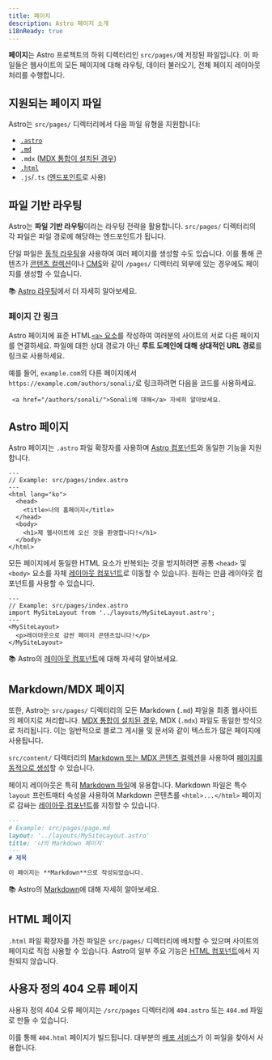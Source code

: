 ```yaml
---
title: 페이지
description: Astro 페이지 소개
i18nReady: true
---
```


**페이지**는 Astro 프로젝트의 하위 디렉터리인 `src/pages/`에 저장된 파일입니다. 이 파일들은 웹사이트의 모든 페이지에 대해 라우팅, 데이터 불러오기, 전체 페이지 레이아웃 처리를 수행합니다.

## 지원되는 페이지 파일

Astro는 `src/pages/` 디렉터리에서 다음 파일 유형을 지원합니다:

- [`.astro`](#astro-페이지)
- [`.md`](#markdownmdx-페이지)
- `.mdx` ([MDX 통합이 설치된 경우](/ko/guides/integrations-guide/mdx/#설치))
- [`.html`](#html-페이지)
- `.js`/`.ts` ([엔드포인트](/ko/core-concepts/endpoints/)로 사용)

## 파일 기반 라우팅

Astro는 **파일 기반 라우팅**이라는 라우팅 전략을 활용합니다. `src/pages/` 디렉터리의 각 파일은 파일 경로에 해당하는 엔드포인트가 됩니다.

단일 파일은 [동적 라우팅](/ko/core-concepts/routing/#동적-라우팅)을 사용하여 여러 페이지를 생성할 수도 있습니다. 이를 통해 콘텐츠가 [콘텐츠 컬렉션](/ko/guides/content-collections/)이나 [CMS](/ko/guides/cms/)와 같이 `/pages/` 디렉터리 외부에 있는 경우에도 페이지를 생성할 수 있습니다.

📚 [Astro 라우팅](/ko/core-concepts/routing/)에서 더 자세히 알아보세요.

### 페이지 간 링크

Astro 페이지에 표준 HTML[`<a>` 요소](https://developer.mozilla.org/ko/docs/Web/HTML/Element/a)를 작성하여 여러분의 사이트의 서로 다른 페이지를 연결하세요. 파일에 대한 상대 경로가 아닌 **루트 도메인에 대해 상대적인 URL 경로**를 링크로 사용하세요.

예를 들어, `example.com`의 다른 페이지에서 `https://example.com/authors/sonali/`로 링크하려면 다음을 코드를 사용하세요.

```astro title="src/pages/index.astro"
 <a href="/authors/sonali/">Sonali에 대해</a> 자세히 알아보세요.
```

## Astro 페이지

Astro 페이지는 `.astro` 파일 확장자를 사용하며 [Astro 컴포넌트](/ko/core-concepts/astro-components/)와 동일한 기능을 지원합니다.

```astro
---
// Example: src/pages/index.astro
---
<html lang="ko">
  <head>
    <title>나의 홈페이지</title>
  </head>
  <body>
    <h1>제 웹사이트에 오신 것을 환영합니다!</h1>
  </body>
</html>
```

모든 페이지에서 동일한 HTML 요소가 반복되는 것을 방지하려면 공통 `<head>` 및 `<body>` 요소를 자체 [레이아웃 컴포넌트](/ko/core-concepts/layouts/)로 이동할 수 있습니다. 원하는 만큼 레이아웃 컴포넌트를 사용할 수 있습니다.

```astro {3} /</?MySiteLayout>/
---
// Example: src/pages/index.astro
import MySiteLayout from '../layouts/MySiteLayout.astro';
---
<MySiteLayout>
  <p>레이아웃으로 감싼 페이지 콘텐츠입니다!</p>
</MySiteLayout>
```

📚 Astro의 [레이아웃 컴포넌트](/ko/core-concepts/layouts/)에 대해 자세히 알아보세요.

## Markdown/MDX 페이지

또한, Astro는 `src/pages/` 디렉터리의 모든 Markdown (`.md`) 파일을 최종 웹사이트의 페이지로 처리합니다. [MDX 통합이 설치된 경우](/ko/guides/integrations-guide/mdx/#설치), MDX (`.mdx`) 파일도 동일한 방식으로 처리됩니다. 이는 일반적으로 블로그 게시물 및 문서와 같이 텍스트가 많은 페이지에 사용됩니다.

`src/content/` 디렉터리의 [Markdown 또는 MDX 콘텐츠 컬렉션](/ko/guides/content-collections/)을 사용하여 [페이지를 동적으로 생성](/ko/core-concepts/routing/#동적-라우팅)할 수 있습니다.

페이지 레이아웃은 특히 [Markdown 파일](#markdownmdx-페이지)에 유용합니다. Markdown 파일은 특수 `layout` 프런트매터 속성을 사용하여 Markdown 콘텐츠를 `<html>...</html>` 페이지로 감싸는 [레이아웃 컴포넌트](/ko/core-concepts/layouts/)를 지정할 수 있습니다.

```md {3}
---
# Example: src/pages/page.md
layout: '../layouts/MySiteLayout.astro'
title: '나의 Markdown 페이지'
---
# 제목

이 페이지는 **Markdown**으로 작성되었습니다.
```

📚 Astro의 [Markdown](/ko/guides/markdown-content/)에 대해 자세히 알아보세요.

## HTML 페이지

`.html` 파일 확장자를 가진 파일은 `src/pages/` 디렉터리에 배치할 수 있으며 사이트의 페이지로 직접 사용할 수 있습니다. Astro의 일부 주요 기능은 [HTML 컴포넌트](/ko/core-concepts/astro-components/#html-컴포넌트)에서 지원되지 않습니다.

## 사용자 정의 404 오류 페이지

사용자 정의 404 오류 페이지는 `/src/pages` 디렉터리에 `404.astro` 또는 `404.md` 파일로 만들 수 있습니다.

이를 통해 `404.html` 페이지가 빌드됩니다. 대부분의 [배포 서비스](/ko/guides/deploy/)가 이 파일을 찾아서 사용합니다.
